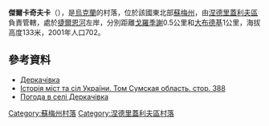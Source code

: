 {{coord|50|54|22|N|34|1|14|E|scale:100000_region:UA|display=title}}

'''傑爾卡奇夫卡'''（{{lang-uk|Деркачівка}}），是[[烏克蘭|烏克蘭]]的村落，位於該國東北部[[蘇梅州|蘇梅州]]，由[[涅德里蓋利夫區|涅德里蓋利夫區]]負責管轄，處於[[捷爾恩河|捷爾恩河]]左岸，分別距離[[戈羅季謝_(涅德里蓋利夫區)|戈羅季謝]]0.5公里和[[大布德基_(涅德里蓋利夫區)|大布德基]]1公里，海拔高度133米，2001年人口702。

==參考資料==
* [http://w1.c1.rada.gov.ua/pls/z7502/A005?rdat1=26.12.2011&rf7571=29552 Деркачівка]{{dead link|date=2017年11月 |bot=InternetArchiveBot |fix-attempted=yes }}
* [https://web.archive.org/web/20101013110338/http://www.igsu.org.ua/Sumskaja.obl/Lebedinskij.rajon/Biszkinx.html Історія міст та сіл України. Том Сумская область. стор. 388] {{ref-ru}}
* [http://weather.in.ua/ua/symskaja/6585 Погода в селі Деркачівка] {{Wayback|url=http://weather.in.ua/ua/symskaja/6585 |date=20160305083249 }}

{{DEFAULTSORT:Деркачівка}}
[[Category:蘇梅州村落|Category:蘇梅州村落]]
[[Category:涅德里蓋利夫區村落|Category:涅德里蓋利夫區村落]]


{{Sumy-geo-stub}}